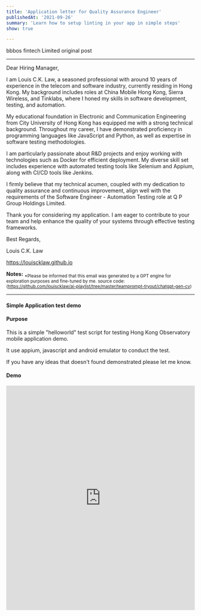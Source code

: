 ```yaml
---
title: 'Application letter for Quality Assurance Engineer'
publishedAt: '2021-09-26'
summary: 'Learn how to setup linting in your app in simple steps'
show: true

---
```


<CompanyHead>bbbos fintech Limited</CompanyHead>
<OriginalPostLink href="/cv/diluted_source_path/post.png">original post</OriginalPostLink>

---

Dear Hiring Manager,

I am Louis C.K. Law, a seasoned professional with around 10 years of experience in the telecom and software industry, currently residing in Hong Kong. My background includes roles at China Mobile Hong Kong, Sierra Wireless, and Tinklabs, where I honed my skills in software development, testing, and automation.

My educational foundation in Electronic and Communication Engineering from City University of Hong Kong has equipped me with a strong technical background. Throughout my career, I have demonstrated proficiency in programming languages like JavaScript and Python, as well as expertise in software testing methodologies.

I am particularly passionate about R&D projects and enjoy working with technologies such as Docker for efficient deployment. My diverse skill set includes experience with automated testing tools like Selenium and Appium, along with CI/CD tools like Jenkins.

I firmly believe that my technical acumen, coupled with my dedication to quality assurance and continuous improvement, align well with the requirements of the Software Engineer - Automation Testing role at Q P Group Holdings Limited.

Thank you for considering my application. I am eager to contribute to your team and help enhance the quality of your systems through effective testing frameworks.

Best Regards,

Louis C.K. Law

https://louiscklaw.github.io

**Notes:**
<sub>
*Please be informed that this email was generated by a GPT engine for exploration purposes and fine-tuned by me.
source code: (https://github.com/louiscklaw/ai-playlist/tree/master/teamprompt-tryout/chatgpt-gen-cv)
</sub>

---

#### Simple Application test demo

#### Purpose

This is a simple "helloworld" test script for testing Hong Kong Observatory mobile application demo.

It use appium, javascript and android emulator to conduct the test.

If you have any ideas that doesn't found demonstrated please let me know.

#### Demo

<iframe
  className="shadow"
  width="100%"
  height="600px"
  src="https://www.youtube.com/embed/2fMBSod31ao"
  title="YouTube video player"
  frameBorder="0"
  allow="accelerometer; autoplay; clipboard-write; encrypted-media; gyroscope; picture-in-picture; web-share"
  allowFullScreen>
</iframe>


